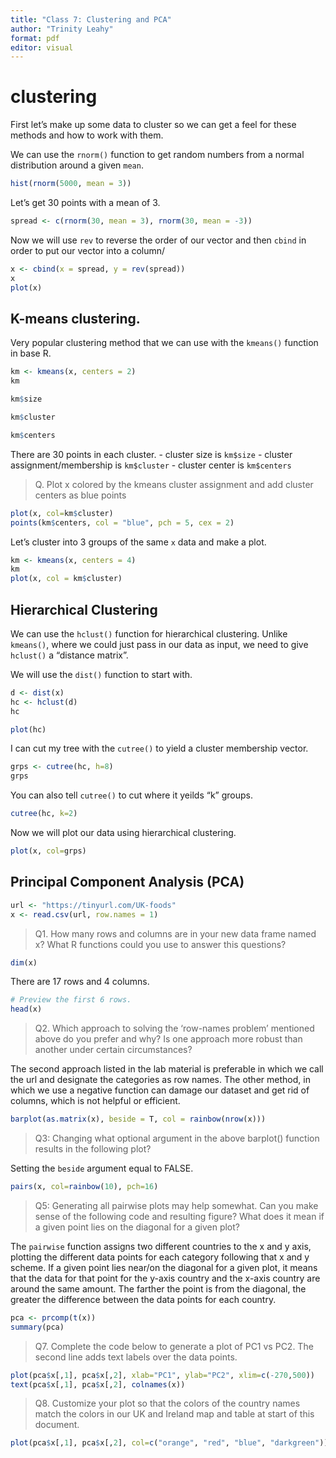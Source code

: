 ```yaml
---
title: "Class 7: Clustering and PCA"
author: "Trinity Leahy"
format: pdf
editor: visual
---
```


# clustering

First let's make up some data to cluster so we can get a feel for these methods and how to work with them.

We can use the `rnorm()` function to get random numbers from a normal distribution around a given `mean`.

```r
hist(rnorm(5000, mean = 3))
```

Let's get 30 points with a mean of 3.

```r
spread <- c(rnorm(30, mean = 3), rnorm(30, mean = -3))
```

Now we will use `rev` to reverse the order of our vector and then `cbind` in order to put our vector into a column/

```r
x <- cbind(x = spread, y = rev(spread))
x
plot(x)
```

## K-means clustering.

Very popular clustering method that we can use with the `kmeans()` function in base R.

```r
km <- kmeans(x, centers = 2)
km
```

```r
km$size

km$cluster

km$centers
```

There are 30 points in each cluster. - cluster size is `km$size` - cluster assignment/membership is `km$cluster` - cluster center is `km$centers`

> Q. Plot x colored by the kmeans cluster assignment and add cluster centers as blue points

```r
plot(x, col=km$cluster)
points(km$centers, col = "blue", pch = 5, cex = 2)
```
Let's cluster into 3 groups of the same `x` data and make a plot.

```r
km <- kmeans(x, centers = 4)
km
plot(x, col = km$cluster)
```

## Hierarchical Clustering

We can use the `hclust()` function for hierarchical clustering. Unlike `kmeans()`, where we could just pass in our data as input, we need to give `hclust()` a "distance matrix".

We will use the `dist()` function to start with.

```r
d <- dist(x)
hc <- hclust(d)
hc
```
```r
plot(hc)
```

I can cut my tree with the `cutree()` to yield a cluster membership vector.

```r
grps <- cutree(hc, h=8)
grps
```

You can also tell `cutree()` to cut where it yeilds "k" groups.

```r
cutree(hc, k=2)
```

Now we will plot our data using hierarchical clustering.

```r
plot(x, col=grps)
```

## Principal Component Analysis (PCA)

```r
url <- "https://tinyurl.com/UK-foods"
x <- read.csv(url, row.names = 1)
```

> Q1. How many rows and columns are in your new data frame named x? What R functions could you use to answer this questions?

```r
dim(x)
```

There are 17 rows and 4 columns.

```r
# Preview the first 6 rows.
head(x)
```

> Q2. Which approach to solving the ‘row-names problem’ mentioned above do you prefer and why? Is one approach more robust than another under certain circumstances?

The second approach listed in the lab material is preferable in which we call the url and designate the categories as row names. The other method, in which we use a negative function can damage our dataset and get rid of columns, which is not helpful or efficient.

```r
barplot(as.matrix(x), beside = T, col = rainbow(nrow(x)))
```

> Q3: Changing what optional argument in the above barplot() function results in the following plot?

Setting the `beside` argument equal to FALSE. 

```r
pairs(x, col=rainbow(10), pch=16)
```

> Q5: Generating all pairwise plots may help somewhat. Can you make sense of the following code and resulting figure? What does it mean if a given point lies on the diagonal for a given plot?

The `pairwise` function assigns two different countries to the x and y axis, plotting the different data points for each category following that x and y scheme. If a given point lies near/on the diagonal for a given plot, it means that the data for that point for the y-axis country and the x-axis country are around the same amount. The farther the point is from the diagonal, the greater the difference between the data points for each country.

```r
pca <- prcomp(t(x))
summary(pca)
```

> Q7. Complete the code below to generate a plot of PC1 vs PC2. The second line adds text labels over the data points.

```r
plot(pca$x[,1], pca$x[,2], xlab="PC1", ylab="PC2", xlim=c(-270,500))
text(pca$x[,1], pca$x[,2], colnames(x))
```
> Q8. Customize your plot so that the colors of the country names match the colors in our UK and Ireland map and table at start of this document.

```r
plot(pca$x[,1], pca$x[,2], col=c("orange", "red", "blue", "darkgreen"))
```




